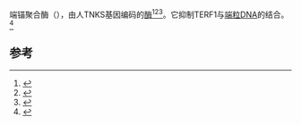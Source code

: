 端锚聚合酶（{{lang-en|tankyrase}}），由人TNKS基因编码的[[酶|酶]]<ref name="pmid9822378">{{cite journal | vauthors = Smith S, Giriat I, Schmitt A, de Lange T | title = Tankyrase, a poly(ADP-ribose) polymerase at human telomeres | journal = Science | volume = 282 | issue = 5393 | pages = 1484–7 | date = Dec 1998 | pmid = 9822378 | doi = 10.1126/science.282.5393.1484 }}</ref><ref name="pmid10198177">{{cite journal | vauthors = Zhu L, Smith S, de Lange T, Seldin MF | title = Chromosomal mapping of the tankyrase gene in human and mouse | journal = Genomics | volume = 57 | issue = 2 | pages = 320–1 | date = May 1999 | pmid = 10198177 | doi = 10.1006/geno.1999.5771 }}</ref><ref name="entrez">{{Cite web| title = Entrez Gene: TNKS tankyrase, TRF1-interacting ankyrin-related ADP-ribose polymerase| url = https://www.ncbi.nlm.nih.gov/sites/entrez?Db=gene&Cmd=ShowDetailView&TermToSearch=8658}}</ref>。它抑制TERF1与[[端粒|端粒]]DNA的结合。<ref>{{cite journal |last1=Cook |first1=B. D. |last2=Dynek |first2=J. N. |last3=Chang |first3=W. |last4=Shostak |first4=G. |last5=Smith |first5=S. |title=Role for the Related Poly(ADP-Ribose) Polymerases Tankyrase 1 and 2 at Human Telomeres |url=https://archive.org/details/sim_molecular-and-cellular-biology_2002-01_22_1/page/n361 |journal=Molecular and Cellular Biology |date=1 January 2002 |volume=22 |issue=1 |pages=332–342 |doi=10.1128/MCB.22.1.332-342.2002|pmid=11739745 |pmc=134233 }}</ref>

==参考==
{{reflist}}